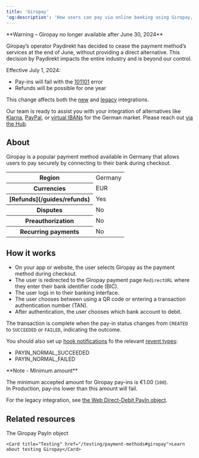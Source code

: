 ```yaml
---
title: 'Giropay'  
'og:description': 'How users can pay via online banking using Giropay, a popular payment method in the Germany.'  
---
```


<Warning>
**Warning – Giropay no longer available after June 30, 2024**

Giropay’s operator Paydirekt has decided to cease the payment method’s services at the end of June, without providing a direct alternative. This decision by Paydirekt impacts the entire industry and is beyond our control.

Effective July 1, 2024: 
- Pay-ins will fail with the <a href="/errors/codes/101101">101101</a> error
- Refunds will be possible for one year 

This change affects both the <a href="/api-reference/giropay">new</a> and <a href="/api-reference/web-direct-debit-payins">legacy</a> integrations.

Our team is ready to assist you with your integration of alternatives like <a href="/guides/payment-methods/klarna">Klarna</a>, <a href="/guides/payment-methods/paypal">PayPal</a>, or <a href="/guides/payment-methods/banking/virtual-iban">virtual IBANs</a> for the German market. Please reach out <a href="https://hub.mangopay.com/">via the Hub</a>. 
</Warning>

## About

Giropay is a popular payment method available in Germany that allows users to pay securely by connecting to their bank during checkout.  

<table>
    <tbody>
        <tr>
            <th class="header">Region</th>
            <td class="table-content">
                Germany
            </td>
            </tr>
        <tr>
            <th class="header">Currencies</th>
            <td class="table-content">
                EUR
            </td>
            </tr>
        <tr>
            <th class="header">[Refunds](/guides/refunds)</th>
            <td class="table-content">
                Yes
            </td>
            </tr>
        <tr>
            <th class="header">Disputes</th>
            <td class="table-content">
                No
            </td>
            </tr>
        <tr>
            <th class="header">Preauthorization</th>
            <td class="table-content">
                No
            </td>
            </tr>
        <tr>
            <th class="header">Recurring payments</th>
            <td class="table-content">
                No
            </td>
            </tr>
    </tbody>
</table>


## How it works  
- On your app or website, the user selects Giropay as the payment method during checkout.  
- The user is redirected to the Giropay payment page `RedirectURL` where they enter their bank identifier code (BIC).  
- The user logs in to their banking interface.  
- The user chooses between using a QR code or entering a transaction authentication number (TAN).  
- After authentication, the user chooses which bank account to debit.  

The transaction is complete when the pay-in status changes from `CREATED` to `SUCCEEDED` or `FAILED`, indicating the outcome.  

You should also set up <a href="/webhooks">hook notifications</a> fo the relevant <a href="/webhooks/event-types">revent types</a>:  
- PAYIN_NORMAL_SUCCEEDED  
- PAYIN_NORMAL_FAILED  

<Note>  
**Note - Minimum amount** 
  
The minimum accepted amount for Giropay pay-ins is €1.00 (`100`).  
In Production, pay-ins lower than this amount will fail.  
</Note>  

For the legacy integration, see [the Web Direct-Debit PayIn object](/api-reference/web-direct-debit-payins/web-direct-debit-payin-object).

## Related resources  

<CardGroup col={2}> 
    <Card title="Endpoint" href="/api-reference/giropay/giropay-payin-object">The Giropay PayIn object</Card>  

    <Card title="Testing" href="/testing/payment-methods#giropay">Learn about testing Giropay</Card>
</CardGroup>